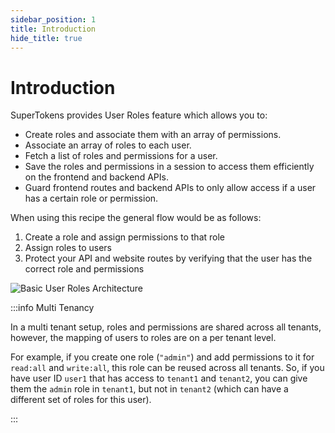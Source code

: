 ```yaml
---
sidebar_position: 1
title: Introduction
hide_title: true
---
```


# Introduction

SuperTokens provides User Roles feature which allows you to:
- Create roles and associate them with an array of permissions.
- Associate an array of roles to each user.
- Fetch a list of roles and permissions for a user.
- Save the roles and permissions in a session to access them efficiently on the frontend and backend APIs.
- Guard frontend routes and backend APIs to only allow access if a user has a certain role or permission.

When using this recipe the general flow would be as follows:
1. Create a role and assign permissions to that role
2. Assign roles to users
3. Protect your API and website routes by verifying that the user has the correct role and permissions

<img alt="Basic User Roles Architecture" src="/img/userroles/user-roles-intro.png" />

:::info Multi Tenancy

In a multi tenant setup, roles and permissions are shared across all tenants, however, the mapping of users to roles are on a per tenant level.

For example, if you create one role (`"admin"`) and add permissions to it for `read:all` and `write:all`, this role can be reused across all tenants. So, if you have user ID `user1` that has access to `tenant1` and `tenant2`, you can give them the `admin` role in `tenant1`, but not in `tenant2` (which can have a different set of roles for this user).

:::